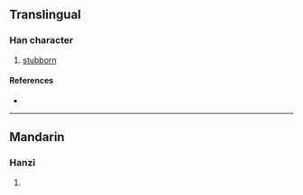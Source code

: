 {{character info/new}}
{{also|强}}
==Translingual==

===Han character===
{{Han char|rn=93|rad=牛|as=12|sn=16|four=|canj=NIHQ|ids=⿱强牛}}

# [[stubborn]]

====References====
* {{Han ref|kx=0704.081|hdz=31820.100|uh=729F|ud=29343}}

----

==Mandarin==

===Hanzi===
{{cmn-hanzi|pin=[[jiàng]] ([[jiang4]])|wg=chiang<sup>4</sup>}}

# {{defn|lang=cmn|sort=牛12}}